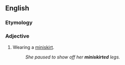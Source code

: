 ==English==

===Etymology===
{{suffix|en|miniskirt|ed}}

===Adjective===
{{en-adj|-}}

# Wearing a [[miniskirt]].
#: ''She paused to show off her '''miniskirted''' legs.''